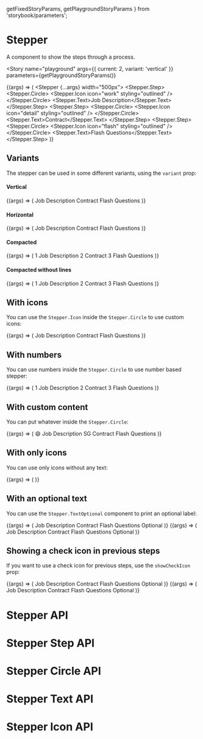   getFixedStoryParams,
  getPlaygroundStoryParams
} from 'storybook/parameters';

<Meta title="Components/Stepper" component={Stepper} />

# Stepper

A component to show the steps through a process.

<Story
  name="playground"
  args={{ current: 2, variant: 'vertical' }}
  parameters={getPlaygroundStoryParams()}
>
  {(args) => (
    <Stepper {...args} width="500px">
      <Stepper.Step>
        <Stepper.Circle>
          <Stepper.Icon icon="work" styling="outlined" />
        </Stepper.Circle>
        <Stepper.Text>Job Description</Stepper.Text>
      </Stepper.Step>
      <Stepper.Step>
        <Stepper.Circle>
          <Stepper.Icon icon="detail" styling="outlined" />
        </Stepper.Circle>
        <Stepper.Text>Contract</Stepper.Text>
      </Stepper.Step>
      <Stepper.Step>
        <Stepper.Circle>
          <Stepper.Icon icon="flash" styling="outlined" />
        </Stepper.Circle>
        <Stepper.Text>Flash Questions</Stepper.Text>
      </Stepper.Step>
    </Stepper>
  )}
</Story>

## Variants

The stepper can be used in some different variants, using the `variant` prop:

#### Vertical

<Canvas>
  <Story
    name="vertical"
    decorators={[StepperDecorator]}
    parameters={getFixedStoryParams()}
  >
    {(args) => (
      <Stepper {...args} variant="vertical">
        <Stepper.Step>
          <Stepper.Circle>
            <Stepper.Icon icon="work" styling="outlined" />
          </Stepper.Circle>
          <Stepper.Text>Job Description</Stepper.Text>
        </Stepper.Step>
        <Stepper.Step>
          <Stepper.Circle>
            <Stepper.Icon icon="detail" styling="outlined" />
          </Stepper.Circle>
          <Stepper.Text>Contract</Stepper.Text>
        </Stepper.Step>
        <Stepper.Step>
          <Stepper.Circle>
            <Stepper.Icon icon="flash" styling="outlined" />
          </Stepper.Circle>
          <Stepper.Text>Flash Questions</Stepper.Text>
        </Stepper.Step>
      </Stepper>
    )}
  </Story>
</Canvas>

#### Horizontal

<Canvas>
  <Story
    name="horizontal"
    decorators={[StepperDecorator]}
    parameters={getFixedStoryParams()}
  >
    {(args) => (
      <Stepper {...args} variant="horizontal">
        <Stepper.Step>
          <Stepper.Circle>
            <Stepper.Icon icon="work" styling="outlined" />
          </Stepper.Circle>
          <Stepper.Text>Job Description</Stepper.Text>
        </Stepper.Step>
        <Stepper.Step>
          <Stepper.Circle>
            <Stepper.Icon icon="detail" styling="outlined" />
          </Stepper.Circle>
          <Stepper.Text>Contract</Stepper.Text>
        </Stepper.Step>
        <Stepper.Step>
          <Stepper.Circle>
            <Stepper.Icon icon="flash" styling="outlined" />
          </Stepper.Circle>
          <Stepper.Text>Flash Questions</Stepper.Text>
        </Stepper.Step>
      </Stepper>
    )}
  </Story>
</Canvas>

#### Compacted

<Canvas>
  <Story
    name="compacted"
    decorators={[StepperDecorator]}
    parameters={getFixedStoryParams()}
  >
    {(args) => (
      <Stepper {...args} variant="compacted">
        <Stepper.Step>
          <Stepper.Circle>1</Stepper.Circle>
          <Stepper.Text>Job Description</Stepper.Text>
        </Stepper.Step>
        <Stepper.Step>
          <Stepper.Circle>2</Stepper.Circle>
          <Stepper.Text>Contract</Stepper.Text>
        </Stepper.Step>
        <Stepper.Step>
          <Stepper.Circle>3</Stepper.Circle>
          <Stepper.Text>Flash Questions</Stepper.Text>
        </Stepper.Step>
      </Stepper>
    )}
  </Story>
</Canvas>

#### Compacted without lines

<Canvas>
  <Story
    name="compacted without lines"
    decorators={[StepperDecorator]}
    parameters={getFixedStoryParams()}
  >
    {(args) => (
      <Stepper {...args} variant="compacted-no-line">
        <Stepper.Step>
          <Stepper.Circle>1</Stepper.Circle>
          <Stepper.Text>Job Description</Stepper.Text>
        </Stepper.Step>
        <Stepper.Step>
          <Stepper.Circle>2</Stepper.Circle>
          <Stepper.Text>Contract</Stepper.Text>
        </Stepper.Step>
        <Stepper.Step>
          <Stepper.Circle>3</Stepper.Circle>
          <Stepper.Text>Flash Questions</Stepper.Text>
        </Stepper.Step>
      </Stepper>
    )}
  </Story>
</Canvas>

## With icons

You can use the `Stepper.Icon` inside the `Stepper.Circle` to use custom icons:

<Canvas>
  <Story
    name="with icons"
    decorators={[StepperDecorator]}
    parameters={getFixedStoryParams()}
  >
    {(args) => (
      <Stepper {...args}>
        <Stepper.Step>
          <Stepper.Circle>
            <Stepper.Icon icon="work" styling="outlined" />
          </Stepper.Circle>
          <Stepper.Text>Job Description</Stepper.Text>
        </Stepper.Step>
        <Stepper.Step>
          <Stepper.Circle>
            <Stepper.Icon icon="detail" styling="outlined" />
          </Stepper.Circle>
          <Stepper.Text>Contract</Stepper.Text>
        </Stepper.Step>
        <Stepper.Step>
          <Stepper.Circle>
            <Stepper.Icon icon="flash" styling="outlined" />
          </Stepper.Circle>
          <Stepper.Text>Flash Questions</Stepper.Text>
        </Stepper.Step>
      </Stepper>
    )}
  </Story>
</Canvas>

## With numbers

You can use numbers inside the `Stepper.Circle` to use number based stepper:

<Canvas>
  <Story
    name="with numbers"
    decorators={[StepperDecorator]}
    parameters={getFixedStoryParams()}
  >
    {(args) => (
      <Stepper {...args}>
        <Stepper.Step>
          <Stepper.Circle>1</Stepper.Circle>
          <Stepper.Text>Job Description</Stepper.Text>
        </Stepper.Step>
        <Stepper.Step>
          <Stepper.Circle>2</Stepper.Circle>
          <Stepper.Text>Contract</Stepper.Text>
        </Stepper.Step>
        <Stepper.Step>
          <Stepper.Circle>3</Stepper.Circle>
          <Stepper.Text>Flash Questions</Stepper.Text>
        </Stepper.Step>
      </Stepper>
    )}
  </Story>
</Canvas>

## With custom content

You can put whatever inside the `Stepper.Circle`:

<Canvas>
  <Story
    name="with custom content"
    decorators={[StepperDecorator]}
    parameters={getFixedStoryParams()}
  >
    {(args) => (
      <Stepper {...args}>
        <Stepper.Step>
          <Stepper.Circle>
            <Content aspectSize="s">😄</Content>
          </Stepper.Circle>
          <Stepper.Text>Job Description</Stepper.Text>
        </Stepper.Step>
        <Stepper.Step>
          <Stepper.Circle>
            <Content aspectSize="xs">SG</Content>
          </Stepper.Circle>
          <Stepper.Text>Contract</Stepper.Text>
        </Stepper.Step>
        <Stepper.Step>
          <Stepper.Circle>
            <Stepper.Icon icon="flash" styling="outlined" />
          </Stepper.Circle>
          <Stepper.Text>Flash Questions</Stepper.Text>
        </Stepper.Step>
      </Stepper>
    )}
  </Story>
</Canvas>

## With only icons

You can use only icons without any text:

<Canvas>
  <Story
    name="only icons"
    decorators={[StepperDecorator]}
    parameters={getFixedStoryParams()}
  >
    {(args) => (
      <Stepper {...args}>
        <Stepper.Step>
          <Stepper.Circle>
            <Stepper.Icon icon="work" styling="outlined" />
          </Stepper.Circle>
        </Stepper.Step>
        <Stepper.Step>
          <Stepper.Circle>
            <Stepper.Icon icon="detail" styling="outlined" />
          </Stepper.Circle>
        </Stepper.Step>
        <Stepper.Step>
          <Stepper.Circle>
            <Stepper.Icon icon="flash" styling="outlined" />
          </Stepper.Circle>
        </Stepper.Step>
      </Stepper>
    )}
  </Story>
</Canvas>

## With an optional text

You can use the `Stepper.TextOptional` component to print an optional label:

<Canvas>
  <Story
    name="with optional text vertical"
    decorators={[StepperDecorator]}
    parameters={getFixedStoryParams()}
  >
    {(args) => (
      <Stepper {...args}>
        <Stepper.Step>
          <Stepper.Circle>
            <Stepper.Icon icon="work" styling="outlined" />
          </Stepper.Circle>
          <Stepper.Text>Job Description</Stepper.Text>
        </Stepper.Step>
        <Stepper.Step>
          <Stepper.Circle>
            <Stepper.Icon icon="detail" styling="outlined" />
          </Stepper.Circle>
          <Stepper.Text>Contract</Stepper.Text>
        </Stepper.Step>
        <Stepper.Step>
          <Stepper.Circle>
            <Stepper.Icon icon="flash" styling="outlined" />
          </Stepper.Circle>
          <Box flexDirection="column">
            <Stepper.Text>Flash Questions</Stepper.Text>
            <Stepper.TextOptional>Optional</Stepper.TextOptional>
          </Box>
        </Stepper.Step>
      </Stepper>
    )}
  </Story>
</Canvas>

<Canvas>
  <Story
    name="with optional text horizontal"
    decorators={[StepperDecorator]}
    parameters={getFixedStoryParams()}
  >
    {(args) => (
      <Stepper {...args} variant="horizontal">
        <Stepper.Step>
          <Stepper.Circle>
            <Stepper.Icon icon="work" styling="outlined" />
          </Stepper.Circle>
          <Stepper.Text>Job Description</Stepper.Text>
        </Stepper.Step>
        <Stepper.Step>
          <Stepper.Circle>
            <Stepper.Icon icon="detail" styling="outlined" />
          </Stepper.Circle>
          <Stepper.Text>Contract</Stepper.Text>
        </Stepper.Step>
        <Stepper.Step>
          <Stepper.Circle>
            <Stepper.Icon icon="flash" styling="outlined" />
          </Stepper.Circle>
          <Box flexDirection="column">
            <Stepper.Text>Flash Questions</Stepper.Text>
            <Stepper.TextOptional>Optional</Stepper.TextOptional>
          </Box>
        </Stepper.Step>
      </Stepper>
    )}
  </Story>
</Canvas>

## Showing a check icon in previous steps

If you want to use a check icon for previous steps, use the `showCheckIcon` prop:

<Canvas>
  <Story
    name="with check icon vertical"
    decorators={[StepperDecorator]}
    parameters={getFixedStoryParams()}
  >
    {(args) => (
      <Stepper {...args} showCheckIcon>
        <Stepper.Step>
          <Stepper.Circle>
            <Stepper.Icon icon="work" styling="outlined" />
          </Stepper.Circle>
          <Stepper.Text>Job Description</Stepper.Text>
        </Stepper.Step>
        <Stepper.Step>
          <Stepper.Circle>
            <Stepper.Icon icon="detail" styling="outlined" />
          </Stepper.Circle>
          <Stepper.Text>Contract</Stepper.Text>
        </Stepper.Step>
        <Stepper.Step>
          <Stepper.Circle>
            <Stepper.Icon icon="flash" styling="outlined" />
          </Stepper.Circle>
          <Box flexDirection="column">
            <Stepper.Text>Flash Questions</Stepper.Text>
            <Stepper.TextOptional>Optional</Stepper.TextOptional>
          </Box>
        </Stepper.Step>
      </Stepper>
    )}
  </Story>
</Canvas>

<Canvas>
  <Story
    name="with check icon horizontal"
    decorators={[StepperDecorator]}
    parameters={getFixedStoryParams()}
  >
    {(args) => (
      <Stepper {...args} showCheckIcon variant="horizontal">
        <Stepper.Step>
          <Stepper.Circle>
            <Stepper.Icon icon="work" styling="outlined" />
          </Stepper.Circle>
          <Stepper.Text>Job Description</Stepper.Text>
        </Stepper.Step>
        <Stepper.Step>
          <Stepper.Circle>
            <Stepper.Icon icon="detail" styling="outlined" />
          </Stepper.Circle>
          <Stepper.Text>Contract</Stepper.Text>
        </Stepper.Step>
        <Stepper.Step>
          <Stepper.Circle>
            <Stepper.Icon icon="flash" styling="outlined" />
          </Stepper.Circle>
          <Box flexDirection="column">
            <Stepper.Text>Flash Questions</Stepper.Text>
            <Stepper.TextOptional>Optional</Stepper.TextOptional>
          </Box>
        </Stepper.Step>
      </Stepper>
    )}
  </Story>
</Canvas>

# Stepper API

<ArgsTable of={Stepper} />

# Stepper Step API

<ArgsTable of={Stepper.Step} />

# Stepper Circle API

<ArgsTable of={Stepper.Circle} />

# Stepper Text API

<ArgsTable of={Stepper.Text} />

# Stepper Icon API

<ArgsTable of={Stepper.Icon} />
